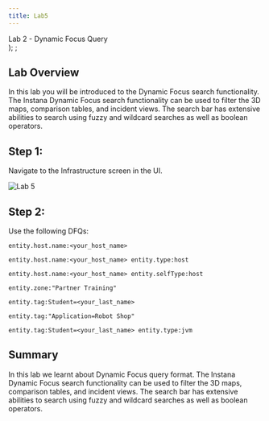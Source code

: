 ```yaml
---
title: Lab5
---
```

  <span>
    Lab 2 - Dynamic Focus Query <br />
  </span>
);
;

## Lab Overview

In this lab you will be introduced to the Dynamic Focus search functionality. The Instana Dynamic Focus search functionality can be used to filter the 3D maps, comparison tables, and incident views. The search bar has extensive abilities to search using fuzzy and wildcard searches as well as boolean operators.

## Step 1:
Navigate to the Infrastructure screen in the UI.

![Lab 5](../Labs/images/lab5.1.png)

## Step 2:

Use the following DFQs: 

```
entity.host.name:<your_host_name> 
```

```
entity.host.name:<your_host_name> entity.type:host 
```

```
entity.host.name:<your_host_name> entity.selfType:host 
```

```
entity.zone:"Partner Training" 
```

```
entity.tag:Student=<your_last_name> 
```

```
entity.tag:"Application=Robot Shop"
```

```
entity.tag:Student=<your_last_name> entity.type:jvm 
```

## Summary

In this lab we learnt about Dynamic Focus query format. The Instana Dynamic Focus search functionality can be used to filter the 3D maps, comparison tables, and incident views. The search bar has extensive abilities to search using fuzzy and wildcard searches as well as boolean operators.